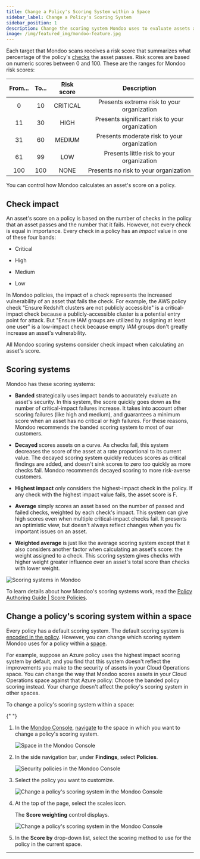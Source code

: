 ```yaml
---
title: Change a Policy's Scoring System within a Space
sidebar_label: Change a Policy's Scoring System
sidebar_position: 1
description: Change the scoring system Mondoo uses to evaluate assets against a policy
image: /img/featured_img/mondoo-feature.jpg
---
```


Each target that Mondoo scans receives a risk score that summarizes what percentage of the policy's [checks](/cnspec/cnspec-policies/write/simple/#checks) the asset passes. Risk scores are based on numeric scores between 0 and 100. These are the ranges for Mondoo risk scores:

| From... | To... | Risk score |                  Description                   |
| :-----: | :---: | :--------: | :--------------------------------------------: |
|    0    |  10   |  CRITICAL  |   Presents extreme risk to your organization   |
|   11    |  30   |    HIGH    | Presents significant risk to your organization |
|   31    |  60   |   MEDIUM   |  Presents moderate risk to your organization   |
|   61    |  99   |    LOW     |   Presents little risk to your organization    |
|   100   |  100  |    NONE    |     Presents no risk to your organization      |

You can control how Mondoo calculates an asset's score on a policy.

## Check impact

An asset's score on a policy is based on the number of checks in the policy that an asset passes and the number that it fails. However, not every check is equal in importance. Every check in a policy has an _impact_ value in one of these four bands:

- Critical

- High

- Medium

- Low

In Mondoo policies, the impact of a check represents the increased vulnerability of an asset that fails the check. For example, the AWS policy check "Ensure Redshift clusters are not publicly accessible" is a critical-impact check because a publicly-accessible cluster is a potential entry point for attack. But "Ensure IAM groups are utilized by assigning at least one user" is a low-impact check because empty IAM groups don't greatly increase an asset's vulnerability.

All Mondoo scoring systems consider check impact when calculating an asset's score.

## Scoring systems

Mondoo has these scoring systems:

- **Banded** strategically uses impact bands to accurately evaluate an asset's security. In this system, the score quickly goes down as the number of critical-impact failures increase. It takes into account other scoring failures (like high and medium), and guarantees a minimum score when an asset has no critical or high failures. For these reasons, Mondoo recommends the banded scoring system to most of our customers.

- **Decayed** scores assets on a curve. As checks fail, this system decreases the score of the asset at a rate proportional to its current value. The decayed scoring system quickly reduces scores as critical findings are added, and doesn't sink scores to zero too quickly as more checks fail. Mondoo recommends decayed scoring to more risk-averse customers.

- **Highest impact** only considers the highest-impact check in the policy. If any check with the highest impact value fails, the asset score is F.

- **Average** simply scores an asset based on the number of passed and failed checks, weighted by each check's impact. This system can give high scores even when multiple critical-impact checks fail. It presents an optimistic view, but doesn't always reflect changes when you fix important issues on an asset.

- **Weighted average** is just like the average scoring system except that it also considers another factor when calculating an asset's score: the weight assigned to a check. This scoring system gives checks with higher weight greater influence over an asset's total score than checks with lower weight.

![Scoring systems in Mondoo](/img/cnspec/scoring-systems-with-weighted.png)

To learn details about how Mondoo's scoring systems work, read the [Policy Authoring Guide | Score Policies](/cnspec/cnspec-policies/write/policy-scoring).

## Change a policy's scoring system within a space

Every policy has a default scoring system. The default scoring system is [encoded in the policy](/cnspec/cnspec-policies/write/policy-scoring). However, you can change which scoring system Mondoo uses for a policy within a [space](/platform/start/organize/spaces).

For example, suppose an Azure policy uses the highest impact scoring system by default, and you find that this system doesn't reflect the improvements you make to the security of assets in your Cloud Operations space. You can change the way that Mondoo scores assets in your Cloud Operations space against that Azure policy: Choose the banded policy scoring instead. Your change doesn't affect the policy's scoring system in other spaces.

To change a policy's scoring system within a space:


<Partial />{" "}

1. In the [Mondoo Console](https://console.mondoo.com), [navigate](/platform/start/navigate/) to the space in which you want to change a policy's scoring system.

   ![Space in the Mondoo Console](/img/platform/security/dashboard.png)

2. In the side navigation bar, under **Findings**, select **Policies**.

   ![Security policies in the Mondoo Console](/img/platform/security/policies.png)

3. Select the policy you want to customize.

   ![Change a policy's scoring system in the Mondoo Console](/img/platform/security/change-scoring.png)

4. At the top of the page, select the scales icon.

   The **Score weighting** control displays.

   ![Change a policy's scoring system in the Mondoo Console](/img/platform/security/select-scoring.png)

5. In the **Score by** drop-down list, select the scoring method to use for the policy in the current space.

---
